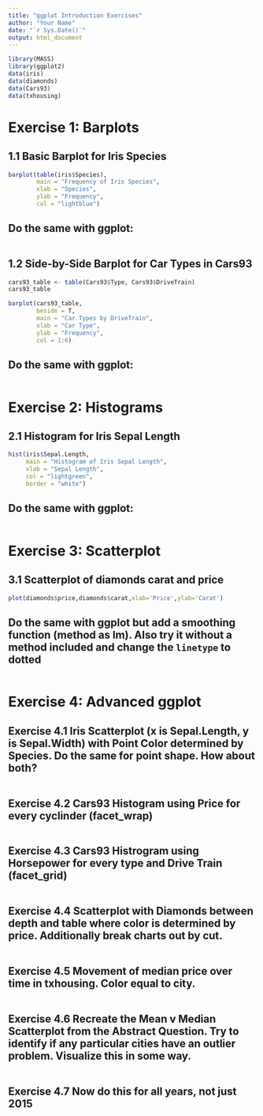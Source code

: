 ```yaml
---
title: "ggplot Introduction Exercises"
author: "Your Name"
date: "`r Sys.Date()`"
output: html_document
---
```


```r
library(MASS)
library(ggplot2)
data(iris)
data(diamonds)
data(Cars93)
data(txhousing)
```

# Exercise 1: Barplots

## 1.1 Basic Barplot for Iris Species

```r
barplot(table(iris$Species), 
        main = "Frequency of Iris Species", 
        xlab = "Species", 
        ylab = "Frequency", 
        col = "lightblue")

```

## Do the same with ggplot:
```r

```



## 1.2 Side-by-Side Barplot for Car Types in Cars93

```r
cars93_table <- table(Cars93$Type, Cars93$DriveTrain)
cars93_table

barplot(cars93_table, 
        beside = T, 
        main = "Car Types by DriveTrain", 
        xlab = "Car Type", 
        ylab = "Frequency", 
        col = 1:6)

```
## Do the same with ggplot:
```r

```
# Exercise 2: Histograms

## 2.1 Histogram for Iris Sepal Length

```r
hist(iris$Sepal.Length, 
     main = "Histogram of Iris Sepal Length", 
     xlab = "Sepal Length", 
     col = "lightgreen", 
     border = "white")
```
## Do the same with ggplot:
```r

```
# Exercise 3: Scatterplot

## 3.1 Scatterplot of diamonds carat and price

```r
plot(diamonds$price,diamonds$carat,xlab='Price',ylab='Carat')
```
## Do the same with ggplot but add a smoothing function (method as lm). Also try it without a method included and change the `linetype` to dotted
```r

```
# Exercise 4: Advanced ggplot

## Exercise 4.1 Iris Scatterplot (x is Sepal.Length, y is Sepal.Width) with Point Color determined by Species. Do the same for point shape. How about both?
```r

```
## Exercise 4.2 Cars93 Histogram using Price for every cyclinder (facet_wrap)
```r

```
## Exercise 4.3 Cars93 Histrogram using Horsepower for every type and Drive Train (facet_grid)
```r

```
## Exercise 4.4 Scatterplot with Diamonds between depth and table where color is determined by price. Additionally break charts out by cut.
```r

```
## Exercise 4.5 Movement of median price over time in txhousing. Color equal to city.
```r

```
## Exercise 4.6 Recreate the Mean v Median Scatterplot from the Abstract Question. Try to identify if any particular cities have an outlier problem. Visualize this in some way.
```r

```
## Exercise 4.7 Now do this for all years, not just 2015
```r

```




